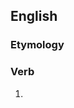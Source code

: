 ==English==

===Etymology===
{{suffix|accord|est|lang=en}}

===Verb===
{{head|en|verb form}}

# {{en-archaic second-person singular of|accord}}